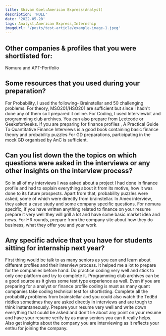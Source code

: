 ```yaml
---
title: Shivam Goel:American Express(Analyst)
description: 'NULL' 
date: '2022-05-20'
tags: Analyst,American Express,Internship
imageUrl: '/posts/test-article/example-image-1.jpeg'
---
```


## Other companies & profiles that you were shortlisted for:
Nomura and APT-Portfolio

## Some resources that you used during your preparation?
For Probability, I used the following- Brainstellar and 50 challenging problems. For theory, MSO201/HSO201 are sufficient but since I hadn't done any of them so I prepared it online.
For Coding, I used Interviewbit and programming club archives. You can also prepare from Leetcode or GeeksforGeeks.
If you are preparing for finance profiles , A Practical Guide To Quantitative Finance Interviews is a good book containing basic finance theory and probability puzzles
For GD preparations, participating in the mock GD organised by AnC is sufficient.

## Can you list down the the topics on which questions were asked in the interviews or any other insights on the interview process?
So in all of my interviews I was asked about a project I had done in finance profile and had to explain everything about it from its motive, how it was done to its future prospects.
Apart from that, probability puzzles were asked, some of which were directly from brainstellar. In Amex interview, they asked a case study and some company specific questions.
For nomura specific, if you have written anything related to finance on your resume prepare it very well they will grill a lot and have some basic market idea and news.
For HR rounds, prepare from the company site about how they do business, what they offer you and your work.
## Any specific advice that you have for students sitting for internship next year?
First thing would be talk to as many seniors as you can and learn about different profiles and their interview process. It helped me a lot to prepare for the companies before hand.
Do practice coding very well and stick to only one platform and try to complete it. Programming club archives can be a good source as it gives some test type experience as well. Even if you are preparing for a analyst or finance profile coding is must as many quant companies take coding technical test for shortlisting.
Complete all the probability problems from brainstellar and you could also watch the TedEd riddles sometimes they are asked directly in interviews and are tough to think instantaneously. 
Prepare your resume very well and write down everything that could be asked and don't lie about any point on your resume and have your resume verify by as many seniors you can it really helps.
Also get insights about the company you are interviewing as it reflects your enthu for joining the company.

